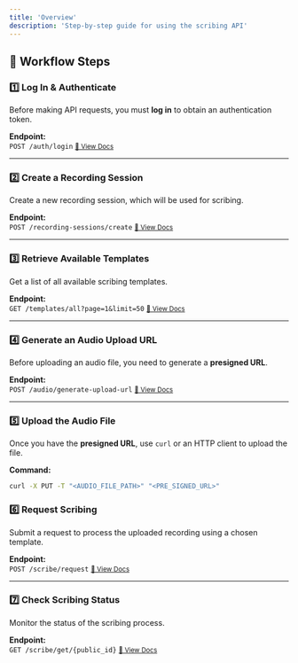 ```yaml
---
title: 'Overview'
description: 'Step-by-step guide for using the scribing API'
---
```



## 🔹 **Workflow Steps**

### 1️⃣ **Log In & Authenticate**
Before making API requests, you must **log in** to obtain an authentication token.

**Endpoint:**  
`POST /auth/login` [<small>📖 View Docs</small>](/api-reference/scribing-endpoints/auth/authentication)

---

### 2️⃣ **Create a Recording Session**
Create a new recording session, which will be used for scribing.

**Endpoint:**  
`POST /recording-sessions/create` [<small>📖 View Docs</small>](/api-reference/scribing-endpoints/recording-sessions/create-recording-session)

---

### 3️⃣ **Retrieve Available Templates**
Get a list of all available scribing templates.

**Endpoint:**  
`GET /templates/all?page=1&limit=50` [<small>📖 View Docs</small>](/api-reference/scribing-endpoints/template/get-all-templates)

---

### 4️⃣ **Generate an Audio Upload URL**
Before uploading an audio file, you need to generate a **presigned URL**.

**Endpoint:**  
`POST /audio/generate-upload-url` [<small>📖 View Docs</small>](/api-reference/scribing-endpoints/audio/upload-audio)

---

### 5️⃣ **Upload the Audio File**
Once you have the **presigned URL**, use `curl` or an HTTP client to upload the file.

**Command:**  
```bash
curl -X PUT -T "<AUDIO_FILE_PATH>" "<PRE_SIGNED_URL>"
```

### 6️⃣ **Request Scribing**
Submit a request to process the uploaded recording using a chosen template.

**Endpoint:**  
`POST /scribe/request` [<small>📖 View Docs</small>](/api-reference/scribing-endpoints/scribe/request-scribe)

---

### 7️⃣ **Check Scribing Status**
Monitor the status of the scribing process.

**Endpoint:**  
`GET /scribe/get/{public_id}` [<small>📖 View Docs</small>](/api-reference/scribing-endpoints/scribe/get-scribe)











